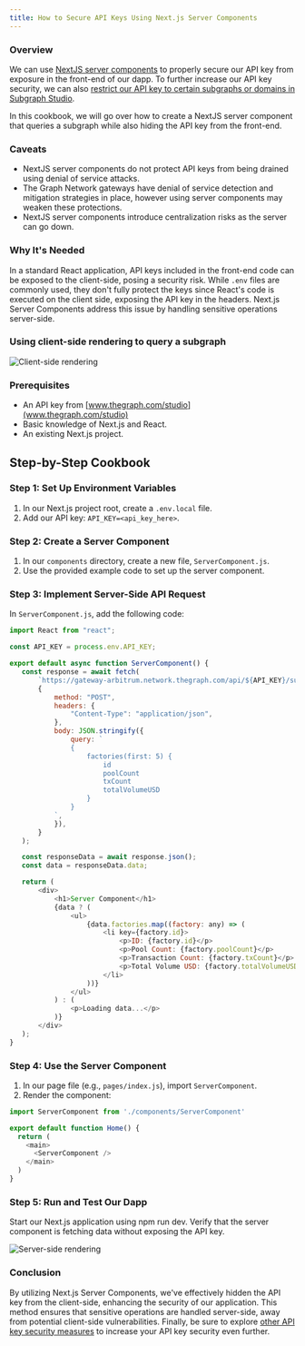 ```yaml
---
title: How to Secure API Keys Using Next.js Server Components
---
```


### Overview

We can use [NextJS server components](https://nextjs.org/docs/app/building-your-application/rendering/server-components) to properly secure our API key from exposure in the front-end of our dapp. To further increase our API key security, we can also [restrict our API key to certain subgraphs or domains in Subgraph Studio](/cookbook/upgrading-a-subgraph/#securing-your-api-key).

In this cookbook, we will go over how to create a NextJS server component that queries a subgraph while also hiding the API key from the front-end.

### Caveats

- NextJS server components do not protect API keys from being drained using denial of service attacks.
- The Graph Network gateways have denial of service detection and mitigation strategies in place, however using server components may weaken these protections.
- NextJS server components introduce centralization risks as the server can go down.

### Why It's Needed

In a standard React application, API keys included in the front-end code can be exposed to the client-side, posing a security risk. While `.env` files are commonly used, they don't fully protect the keys since React's code is executed on the client side, exposing the API key in the headers. Next.js Server Components address this issue by handling sensitive operations server-side.

### Using client-side rendering to query a subgraph

![Client-side rendering](/img/api-key-client-side-rendering.png)

### Prerequisites

- An API key from [www.thegraph.com/studio](www.thegraph.com/studio)
- Basic knowledge of Next.js and React.
- An existing Next.js project.

## Step-by-Step Cookbook

### Step 1: Set Up Environment Variables

1. In our Next.js project root, create a `.env.local` file.
2. Add our API key: `API_KEY=<api_key_here>`.

### Step 2: Create a Server Component

1. In our `components` directory, create a new file, `ServerComponent.js`.
2. Use the provided example code to set up the server component.

### Step 3: Implement Server-Side API Request

In `ServerComponent.js`, add the following code:

```javascript
import React from "react";

const API_KEY = process.env.API_KEY;

export default async function ServerComponent() {
   const response = await fetch(
       `https://gateway-arbitrum.network.thegraph.com/api/${API_KEY}/subgraphs/id/HUZDsRpEVP2AvzDCyzDHtdc64dyDxx8FQjzsmqSg4H3B`,
       {
           method: "POST",
           headers: {
               "Content-Type": "application/json",
           },
           body: JSON.stringify({
               query: `
               {
                   factories(first: 5) {
                       id
                       poolCount
                       txCount
                       totalVolumeUSD
                   }
               }
           `,
           }),
       }
   );

   const responseData = await response.json();
   const data = responseData.data;

   return (
       <div>
           <h1>Server Component</h1>
           {data ? (
               <ul>
                   {data.factories.map((factory: any) => (
                       <li key={factory.id}>
                           <p>ID: {factory.id}</p>
                           <p>Pool Count: {factory.poolCount}</p>
                           <p>Transaction Count: {factory.txCount}</p>
                           <p>Total Volume USD: {factory.totalVolumeUSD}</p>
                       </li>
                   ))}
               </ul>
           ) : (
               <p>Loading data...</p>
           )}
       </div>
   );
}
```

### Step 4: Use the Server Component

1. In our page file (e.g., `pages/index.js`), import `ServerComponent`.
2. Render the component:

```javascript
import ServerComponent from './components/ServerComponent'

export default function Home() {
  return (
    <main>
      <ServerComponent />
    </main>
  )
}
```

### Step 5: Run and Test Our Dapp

Start our Next.js application using npm run dev. Verify that the server component is fetching data without exposing the API key.

![Server-side rendering](/img/api-key-server-side-rendering.png)

### Conclusion

By utilizing Next.js Server Components, we've effectively hidden the API key from the client-side, enhancing the security of our application. This method ensures that sensitive operations are handled server-side, away from potential client-side vulnerabilities. Finally, be sure to explore [other API key security measures](https://thegraph.com/docs/en/cookbook/upgrading-a-subgraph/#securing-your-api-key) to increase your API key security even further.
